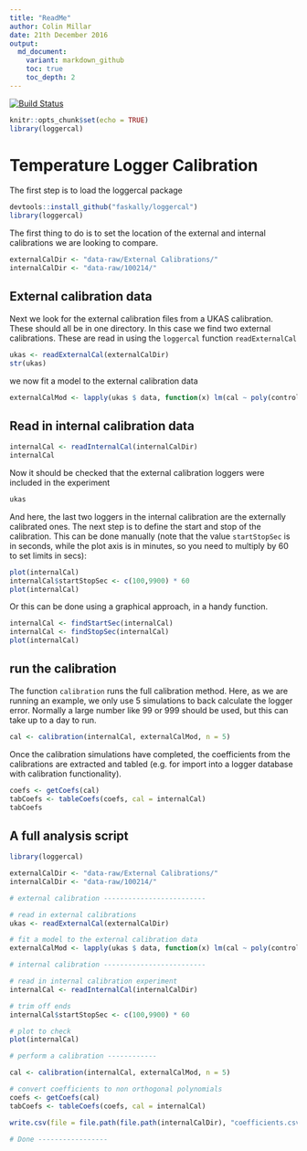 ```yaml
---
title: "ReadMe"
author: Colin Millar
date: 21th December 2016
output:
  md_document:
    variant: markdown_github
    toc: true
    toc_depth: 2
---
```


[![Build Status](https://travis-ci.org/Faskally/loggercal.svg?branch=master)](https://travis-ci.org/Faskally/loggercal)

```r
knitr::opts_chunk$set(echo = TRUE)
library(loggercal)
```

# Temperature Logger Calibration


The first step is to load the loggercal package

```r
devtools::install_github("faskally/loggercal")
library(loggercal)
```

The first thing to do is to set the location of the external and internal calibrations we are
looking to compare.

```r
externalCalDir <- "data-raw/External Calibrations/"
internalCalDir <- "data-raw/100214/"
```

## External calibration data

Next we look for the external calibration files from a UKAS calibration.  These should all be in one directory.
In this case we find two external calibrations.  These are read in using the `loggercal` function
`readExternalCal`

```r
ukas <- readExternalCal(externalCalDir)
str(ukas)
```

we now fit a model to the external calibration data

```r
externalCalMod <- lapply(ukas $ data, function(x) lm(cal ~ poly(control, 2), data = x[-1,]))
```

## Read in internal calibration data

```r
internalCal <- readInternalCal(internalCalDir)
internalCal
```

Now it should be checked that the external calibration loggers were included in the experiment

```r
ukas
```

And here, the last two loggers in the internal calibration are the externally calibrated ones.  The
next step is to define the start and stop of the calibration.  This can be done manually (note that
the value `startStopSec` is in seconds, while the plot axis is in minutes, so you need to multiply
by 60 to set limits in secs):

```r
plot(internalCal)
internalCal$startStopSec <- c(100,9900) * 60
plot(internalCal)
```

Or this can be done using a graphical approach, in a handy function.

```r
internalCal <- findStartSec(internalCal)
internalCal <- findStopSec(internalCal)
plot(internalCal)
```

## run the calibration

The function `calibration` runs the full calibration method.  Here, as we are running an example,
we only use 5 simulations to back calculate the logger error.  Normally a large number like 99 or 
999 should be used, but this can take up to a day to run.

```r
cal <- calibration(internalCal, externalCalMod, n = 5)
```

Once the calibration simulations have completed, the coefficients from the calibrations are
extracted and tabled (e.g. for import into a logger database with calibration functionality).

```r
coefs <- getCoefs(cal)
tabCoefs <- tableCoefs(coefs, cal = internalCal)
tabCoefs
```


## A full analysis script

```r
library(loggercal)

externalCalDir <- "data-raw/External Calibrations/"
internalCalDir <- "data-raw/100214/"

# external calibration -------------------------

# read in external calibrations
ukas <- readExternalCal(externalCalDir)

# fit a model to the external calibration data
externalCalMod <- lapply(ukas $ data, function(x) lm(cal ~ poly(control, 2), data = x[-1,]))

# internal calibration -------------------------

# read in internal calibration experiment
internalCal <- readInternalCal(internalCalDir)

# trim off ends
internalCal$startStopSec <- c(100,9900) * 60

# plot to check
plot(internalCal)

# perform a calibration ------------

cal <- calibration(internalCal, externalCalMod, n = 5)

# convert coefficients to non orthogonal polynomials
coefs <- getCoefs(cal)
tabCoefs <- tableCoefs(coefs, cal = internalCal)

write.csv(file = file.path(file.path(internalCalDir), "coefficients.csv"), tabCoefs, row.names = FALSE)

# Done -----------------
```
